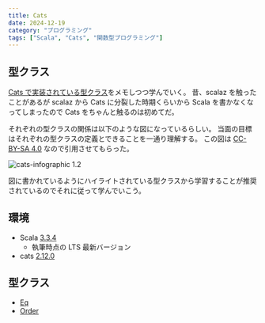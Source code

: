 ```yaml
---
title: Cats
date: 2024-12-19
category: "プログラミング"
tags: ["Scala", "Cats", "関数型プログラミング"]
---
```


## 型クラス

[Cats で実装されている型クラス](https://typelevel.org/cats/typeclasses.html#type-classes-in-cats)をメモしつつ学んでいく。
昔、scalaz を触ったことがあるが scalaz から Cats に分裂した時期くらいから Scala を書かなくなってしまったので Cats をちゃんと触るのは初めてだ。

それぞれの型クラスの関係は以下のような図になっているらしい。
当面の目標はそれぞれの型クラスの定義とできることを一通り理解する。
この図は [CC-BY-SA 4.0](https://creativecommons.org/licenses/by-sa/4.0/deed.ja) なので引用させてもらった。

![cats-infographic 1.2](./images/cats.svg)

図に書かれているようにハイライトされている型クラスから学習することが推奨されているのでそれに従って学んでいこう。

## 環境

- Scala [3.3.4](https://www.scala-lang.org/download/3.3.4.html)
  - 執筆時点の LTS 最新バージョン
- cats [2.12.0](https://github.com/typelevel/cats/tree/v2.12.0)

## 型クラス

- [Eq](./eq)
- [Order](./order)
